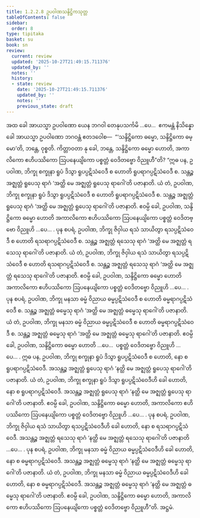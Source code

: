```yaml
---
title: 1.2.2.8 ဥပဝါဏသန္ဒိဋ္ဌိကသုတ္တ
tableOfContents: false
sidebar:
  order: 8
type: tipitaka
basket: su
book: sn
review:
  current: review
  updated: '2025-10-27T21:49:15.711376'
  updated_by: ''
  notes: ''
  history:
  - state: review
    date: '2025-10-27T21:49:15.711376'
    updated_by: ''
    notes: ''
    previous_state: draft
---
```



<ReviewStatus review={frontmatter.review} showDetails={true} />

<HypothesisAnnotation frontmatter={frontmatter} />

<DynamicBreadcrumb />

<Division number="70" book="sn" e="ch" v="18" p="290">

<Paragraph number="231" book="sn">
အထ ခေါ အာယသ္မာ ဥပဝါဏော ယေန ဘဂဝါ တေနုပသင်္ကမိ …ပေ…  ဧကမန္တံ နိသိန္နော ခေါ အာယသ္မာ ဥပဝါဏော ဘဂဝန္တံ ဧတဒဝေါစ—  “‘သန္ဒိဋ္ဌိကော ဓမ္မော, သန္ဒိဋ္ဌိကော ဓမ္မော’တိ, ဘန္တေ, ဝုစ္စတိ. ကိတ္တာဝတာ နု ခေါ, ဘန္တေ, သန္ဒိဋ္ဌိကော ဓမ္မော ဟောတိ, အကာလိကော ဧဟိပဿိကော ဩပနေယျိကော ပစ္စတ္တံ ဝေဒိတဗ္ဗော ဝိညူဟီ”တိ?
</Paragraph>

<Paragraph number="232" book="sn">
“ဣဓ ပန, ဥပဝါဏ, ဘိက္ခု စက္ခုနာ ရူပံ ဒိသွာ ရူပပ္ပဋိသံဝေဒီ စ ဟောတိ ရူပရာဂပ္ပဋိသံဝေဒီ စ. သန္တဉ္စ အဇ္ဈတ္တံ ရူပေသု ရာဂံ ‘အတ္ထိ မေ အဇ္ဈတ္တံ ရူပေသု ရာဂေါ’တိ ပဇာနာတိ. ယံ တံ, ဥပဝါဏ, ဘိက္ခု စက္ခုနာ ရူပံ ဒိသွာ ရူပပ္ပဋိသံဝေဒီ စ ဟောတိ ရူပရာဂပ္ပဋိသံဝေဒီ စ. သန္တဉ္စ အဇ္ဈတ္တံ ရူပေသု ရာဂံ ‘အတ္ထိ မေ အဇ္ဈတ္တံ ရူပေသု ရာဂေါ’တိ ပဇာနာတိ. ဧဝမ္ပိ ခေါ, ဥပဝါဏ, သန္ဒိဋ္ဌိကော ဓမ္မော ဟောတိ အကာလိကော ဧဟိပဿိကော ဩပနေယျိကော ပစ္စတ္တံ ဝေဒိတဗ္ဗော ဝိညူဟိ …ပေ… .
</Paragraph>

<Paragraph number="233" book="sn">
ပုန စပရံ, ဥပဝါဏ, ဘိက္ခု ဇိဝှါယ ရသံ သာယိတွာ ရသပ္ပဋိသံဝေဒီ စ ဟောတိ ရသရာဂပ္ပဋိသံဝေဒီ စ. သန္တဉ္စ အဇ္ဈတ္တံ ရသေသု ရာဂံ ‘အတ္ထိ မေ အဇ္ဈတ္တံ ရသေသု ရာဂေါ’တိ ပဇာနာတိ. ယံ တံ, ဥပဝါဏ, ဘိက္ခု ဇိဝှါယ ရသံ သာယိတွာ ရသပ္ပဋိသံဝေဒီ စ ဟောတိ ရသရာဂပ္ပဋိသံဝေဒီ စ. သန္တဉ္စ အဇ္ဈတ္တံ ရသေသု ရာဂံ ‘အတ္ထိ မေ အဇ္ဈတ္တံ ရသေသု ရာဂေါ’တိ ပဇာနာတိ. ဧဝမ္ပိ ခေါ, ဥပဝါဏ, သန္ဒိဋ္ဌိကော ဓမ္မော ဟောတိ အကာလိကော ဧဟိပဿိကော ဩပနေယျိကော ပစ္စတ္တံ ဝေဒိတဗ္ဗော ဝိညူဟိ …ပေ… .
</Paragraph>

<Paragraph number="234" book="sn">
ပုန စပရံ, ဥပဝါဏ, ဘိက္ခု မနသာ ဓမ္မံ ဝိညာယ ဓမ္မပ္ပဋိသံဝေဒီ စ ဟောတိ ဓမ္မရာဂပ္ပဋိသံဝေဒီ စ. သန္တဉ္စ အဇ္ဈတ္တံ ဓမ္မေသု ရာဂံ ‘အတ္ထိ မေ အဇ္ဈတ္တံ ဓမ္မေသု ရာဂေါ’တိ ပဇာနာတိ. ယံ တံ, ဥပဝါဏ, ဘိက္ခု မနသာ ဓမ္မံ ဝိညာယ ဓမ္မပ္ပဋိသံဝေဒီ စ ဟောတိ ဓမ္မရာဂပ္ပဋိသံဝေဒီ စ. သန္တဉ္စ အဇ္ဈတ္တံ ဓမ္မေသု ရာဂံ ‘အတ္ထိ မေ အဇ္ဈတ္တံ ဓမ္မေသု ရာဂေါ’တိ ပဇာနာတိ. ဧဝမ္ပိ ခေါ, ဥပဝါဏ, သန္ဒိဋ္ဌိကော ဓမ္မော ဟောတိ …ပေ…  ပစ္စတ္တံ ဝေဒိတဗ္ဗော ဝိညူဟိ …ပေ… .
</Paragraph>

<Paragraph number="235" book="sn">
ဣဓ ပန, ဥပဝါဏ, ဘိက္ခု စက္ခုနာ ရူပံ ဒိသွာ ရူပပ္ပဋိသံဝေဒီ စ ဟောတိ, နော စ ရူပရာဂပ္ပဋိသံဝေဒီ. အသန္တဉ္စ အဇ္ဈတ္တံ ရူပေသု ရာဂံ ‘နတ္ထိ မေ အဇ္ဈတ္တံ ရူပေသု ရာဂေါ’တိ ပဇာနာတိ. ယံ တံ, ဥပဝါဏ, ဘိက္ခု စက္ခုနာ ရူပံ ဒိသွာ ရူပပ္ပဋိသံဝေဒီဟိ ခေါ ဟောတိ, နော စ ရူပရာဂပ္ပဋိသံဝေဒီ. အသန္တဉ္စ အဇ္ဈတ္တံ ရူပေသု ရာဂံ ‘နတ္ထိ မေ အဇ္ဈတ္တံ ရူပေသု ရာဂေါ’တိ ပဇာနာတိ. ဧဝမ္ပိ ခေါ, ဥပဝါဏ, သန္ဒိဋ္ဌိကော ဓမ္မော ဟောတိ, အကာလိကော ဧဟိပဿိကော ဩပနေယျိကော ပစ္စတ္တံ ဝေဒိတဗ္ဗော ဝိညူဟိ …ပေ… .
</Paragraph>

<Paragraph number="236" book="sn">
ပုန စပရံ, ဥပဝါဏ, ဘိက္ခု ဇိဝှါယ ရသံ သာယိတွာ ရသပ္ပဋိသံဝေဒီဟိ ခေါ ဟောတိ, နော စ ရသရာဂပ္ပဋိသံဝေဒီ. အသန္တဉ္စ အဇ္ဈတ္တံ ရသေသု ရာဂံ ‘နတ္ထိ မေ အဇ္ဈတ္တံ ရသေသု ရာဂေါ’တိ ပဇာနာတိ …ပေ… .
</Paragraph>

<Paragraph number="237" book="sn">
ပုန စပရံ, ဥပဝါဏ, ဘိက္ခု မနသာ ဓမ္မံ ဝိညာယ ဓမ္မပ္ပဋိသံဝေဒီဟိ ခေါ ဟောတိ, နော စ ဓမ္မရာဂပ္ပဋိသံဝေဒီ. အသန္တဉ္စ အဇ္ဈတ္တံ ဓမ္မေသု ရာဂံ ‘နတ္ထိ မေ အဇ္ဈတ္တံ ဓမ္မေသု ရာဂေါ’တိ ပဇာနာတိ. ယံ တံ, ဥပဝါဏ, ဘိက္ခု မနသာ ဓမ္မံ ဝိညာယ ဓမ္မပ္ပဋိသံဝေဒီဟိ ခေါ ဟောတိ, နော စ ဓမ္မရာဂပ္ပဋိသံဝေဒီ. အသန္တဉ္စ အဇ္ဈတ္တံ ဓမ္မေသု ရာဂံ ‘နတ္ထိ မေ အဇ္ဈတ္တံ ဓမ္မေသု ရာဂေါ’တိ ပဇာနာတိ. ဧဝမ္ပိ ခေါ, ဥပဝါဏ, သန္ဒိဋ္ဌိကော ဓမ္မော ဟောတိ, အကာလိကော ဧဟိပဿိကော ဩပနေယျိကော ပစ္စတ္တံ ဝေဒိတဗ္ဗော ဝိညူဟီ”တိ.

</Paragraph>
</Division>

<Paragraph number="238" type="center" book="sn">
အဋ္ဌမံ.
</Paragraph>